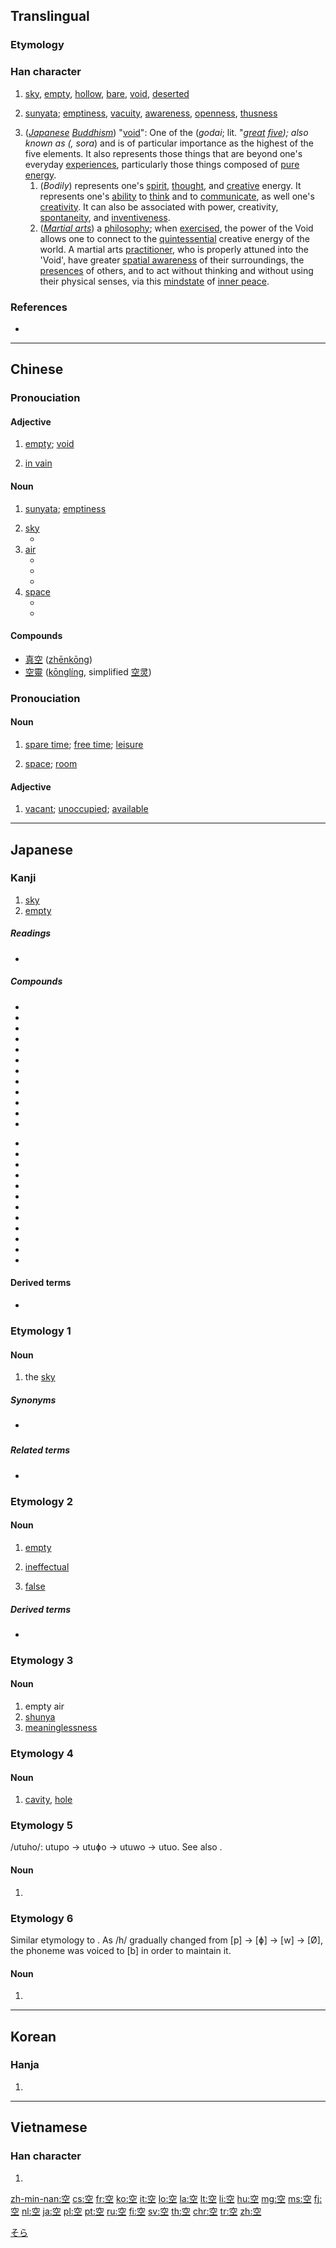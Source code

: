 ==Translingual==
{{stroke order|strokes=8}}

===Etymology===

{{Han compound|穴|工|c1=s|c2=p|t1=cave, hole|ls=psc}}

===Han character===
{{Han char|rn=116|rad=穴|as=03|sn=8|four=3010<sub>1</sub>|canj=十金一 (JCM)|ids=⿱[[穴]][[工]]}}

# [[sky]], [[empty]], [[hollow]], [[bare]], [[void]], [[deserted]]
# {{context|Buddhism|lang=mul}} [[sunyata]]; [[emptiness]], [[vacuity]], [[awareness]], [[openness]], [[thusness]]
# (''[[Japanese]] [[Buddhism]]'') "[[Wikipedia:Five elements (Japanese philosophy)#Kū|void]]": One of the {{l|ja|五大}} (''godai''; lit. "''[[great]] [[five]]); also known as {{l|ja|天}} ({{l|ja|そら}}, sora'') and is of particular importance as the highest of the five elements. It also represents those things that are beyond one's everyday [[experience]]s, particularly those things composed of [[pure]] [[energy]].
## (''Bodily'') represents one's [[spirit]], [[thought]], and [[creative]] energy. It represents one's [[ability]] to [[think]] and to [[communicate]], as well one's [[creativity]]. It can also be associated with power, creativity, [[spontaneity]], and [[inventiveness]].
## (''[[martial art|Martial arts]]'') a [[philosophy]]; when [[exercise]]d, the power of the Void allows one to connect to the [[quintessential]] creative energy of the world. A martial arts [[practitioner]], who is properly attuned into the 'Void', have greater [[visucentric|spatial awareness]] of their surroundings, the [[presence]]s of others, and to act without thinking and without using their physical senses, via this [[mindstate]] of [[inner peace]].

===References===
* {{Han ref|kx=0863.010|dkj=25415|dj=1289.080|hdz=42719.080|uh=7A7A|ud=31354|bh=AAC5|bd=43717}}

----

==Chinese==
{{zh-forms}}

===Pronouciation===
{{zh-pron
|m=kōng
|c=hung1
|mn=khang/khàng/khòng
|mc=y
|oc=y
|cat=a,n
}}

====Adjective====
{{cmn-adj|ts|pin=kōng|pint=kong1}}

# [[empty]]; [[void]] 
#: {{zh-usex|這 箱子 是 空 的|This box is empty|link=y}}
#: {{zh-usex|在 盒子 裡 有 些 空 瓶。|There are some empty bottles in the box.|link=y}}
# [[in vain]]

====Noun====
{{zh-noun}}
{{wikipedia|Śūnyatā|lang=en}}

# {{context|Buddhism|lang=zh}} [[sunyata]]; [[emptiness]]
# [[sky]]
#* {{zh-l|天空|the sky}}
# [[air]]
#* {{zh-l|空气|air; athmosphere}}
#* {{zh-l|航空|aviation}}
#* {{zh-l|空调/空調|air conditioning}}
# [[space]] 
#* {{zh-l|太空|outer space}}
#* {{zh-l|空间/空間|space}}


====Compounds====
* [[真空]] ([[zhēnkōng]])
* [[空靈]] ([[kōnglíng]], simplified [[空灵]])

===Pronouciation===
{{zh-pron
|m=kòng
|c=hung1
|mn=khang/khàng/khòng
|cat=a,n
}}

====Noun====
{{zh-noun}}

# [[spare time]]; [[free time]]; [[leisure]] 
#: {{zh-usex|我 今天 有 空{kòng}。|I'm free today.|link=y}}
#: {{zh-usex|你 下午 有 空{kòng} 嗎？|Are you free this afternoon?|link=y}}
#: {{zh-usex|現在 醫生 沒 空{kòng}。|The doctor is not available now.|link=y}}
# [[space]]; [[room]]
#: {{zh-usex|再 擠 個 人 進來 行 嗎？車 裡 還 有 '''空{kòng}''' 嗎？|Can you fit in another person? Is there '''room''' in the car?|link=y}}

====Adjective====
{{zh-adj}}

# [[vacant]]; [[unoccupied]]; [[available]]
#: {{zh-usex|有 空{kòng} 房間 嗎？|Have you any vacant room ?|link=y}}
#: {{zh-usex|這 個 位子 空{kòng} 著{zhe} 嗎？|Is this seat available?|link=y}}

----

==Japanese==

===Kanji===
{{ja-kanji|grade=1|rs=穴03}}

# [[sky]]
# [[empty]]

=====Readings=====
* {{ja-readings|goon=[[くう]] (kū)
|kanon=[[こう]] (kō) {{qualifier|non-[[w:Jōyō kanji|Jōyō]] reading}}
|kun=[[そら]] (sora), [[から]] (kara), [[あく]] (aku), [[うろ]] (uro), [[すく]] (suku), [[むな]] (muna), [[うつ]] (utsu), [[うつぼ]] (utsubo), [[うつお]] (utsuo)}}

=====Compounds=====
{{top2}}
* {{ja-l|青空||aozora}}
* {{ja-l|青空市場||aozora ichiba}}
* {{ja-l|冬空||fuyuzora}}
* {{ja-l|空っぽ||karappo}}
* {{ja-l|空手||karate}}
* {{ja-l|空オケ||karaoke}}
* {{ja-l|空気||kūki}}
* {{ja-l|空間||kūkan}}
* {{ja-l|空港||kūkō}}
* {{ja-l|空中||kūchū}}
* {{ja-l|空輸||kūyu}}
* {{ja-l|空洞||kūdō}}
{{mid2}}
* {{ja-l|空腹||kūfuku}}
* {{ja-l|空白||kūhaku}}
* {{ja-l|空席||kūseki}}
* {{ja-l|真空||shinkū}}
* {{ja-l|架空||kakū}}
* {{ja-l|虚空||kokū}}
* {{ja-l|航空||kōkū}}
* {{ja-l|航空便||kōkūbin}}
* {{ja-l|空き缶||akikan}}
* {{ja-l|空き瓶||akibin}}
* {{ja-l|空き巣狙い||akisunerai}}
* {{ja-l|空しい||munashii}}
{{bottom}}

====Derived terms====
* {{ja-l|空揚げ||karaage}}

===Etymology 1===

====Noun====
{{ja-noun|そら}}

# the [[sky]]

=====Synonyms=====
* {{sense|the sky}} {{ja-l|天|てん|ten}}

=====Related terms=====
* {{ja-r|空で|そらで}}

===Etymology 2===

====Noun====
{{ja-noun|から}}

# [[empty]]
#: {{lang|ja|'''空'''箱}}
# [[ineffectual]]
#: {{lang|ja|'''空'''振り}}
# [[false]]
#: {{lang|ja|'''空'''元気}}

=====Derived terms=====
* {{ja-l||カラオケ|karaoke}}

===Etymology 3===

====Noun====
{{ja-noun|くう}}

# empty air
# [[shunya]]
# [[meaninglessness]]

===Etymology 4===

====Noun====
{{ja-noun|うろ}}

# [[cavity]], [[hole]]

===Etymology 5===
/utuho/: utupo → utuɸo → utuwo → utuo. See also {{term|空|lang=ja|tr=utsubo}}.

====Noun====
{{ja-noun|うつお|hhira=うつほ}}

# {{alternative form of|うろ|lang=ja}}

===Etymology 6===
Similar etymology to {{term|空|lang=ja|tr=utsuo}}. As /h/ gradually changed from [p] → [ɸ] → [w] → [Ø], the phoneme was voiced to [b] in order to maintain it.

====Noun====
{{ja-noun|うつぼ}}

# {{alternative form of|うろ|lang=ja}}

[[Category:1000 Japanese basic words|そら]]

----

==Korean==

===Hanja===
{{ko-hanja|hangeul=[[공]]|eumhun=빌|rv=gong|mr=kong|y=kong|ehrv=bil}}

# {{defn|lang=ko|sort=穴03}}

----

==Vietnamese==

===Han character===
{{vi-hantu|[[không]], [[khỏng]], [[cung]], [[khung]]|rs=穴03}}

# {{defn|lang=vi|sort=穴03}}

[[zh-min-nan:空]]
[[cs:空]]
[[fr:空]]
[[ko:空]]
[[it:空]]
[[lo:空]]
[[la:空]]
[[lt:空]]
[[li:空]]
[[hu:空]]
[[mg:空]]
[[ms:空]]
[[fj:空]]
[[nl:空]]
[[ja:空]]
[[pl:空]]
[[pt:空]]
[[ru:空]]
[[fi:空]]
[[sv:空]]
[[th:空]]
[[chr:空]]
[[tr:空]]
[[zh:空]]